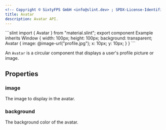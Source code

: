 ```yaml
---
<!-- Copyright © SixtyFPS GmbH <info@slint.dev> ; SPDX-License-Identifier: MIT -->
title: Avatar
description: Avatar API.
---
```



<CodeSnippetMD imagePath="" imageWidth="0" imageHeight="0" imageAlt="">
```slint
import { Avatar } from "material.slint";
export component Example inherits Window {
    width: 100px;
    height: 100px;
    background: transparent;
    Avatar {
        image: @image-url("profile.jpg");
        x: 10px;
        y: 10px;
    }
}
```
</CodeSnippetMD>

An `Avatar` is a circular component that displays a user's profile picture or image.

## Properties

### image
<SlintProperty propName="image" typeName="image">
The image to display in the avatar.
</SlintProperty>

### background
<SlintProperty propName="background" typeName="color" defaultValue="MaterialPalette.primary">
The background color of the avatar.
</SlintProperty> 